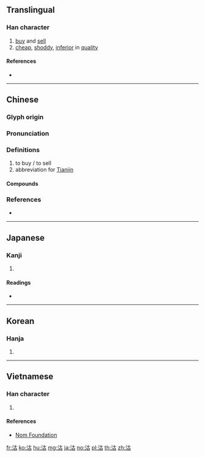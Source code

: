 {{character info/new}}
==Translingual==

===Han character===
{{Han char|rn=85|rad=水|as=05|sn=8|four=34160|canj=EJR|ids=⿰氵古}}

# [[buy]] and [[sell]]
# [[cheap]], [[shoddy]], [[inferior]] in [[quality]]

====References====
* {{Han ref|kx=0614.100|dkj=17258|dj=1008.020|hdz=31581.020|uh=6CBD|ud=27837|bh=AA66|bd=43622}}

----

==Chinese==
{{zh-forms}}

===Glyph origin===
{{Han etym}}

===Pronunciation===
{{zh-pron
|m=gū
|c=gu2,gu1
|mn=ko͘/kó͘
|mc=y
|oc=y
|cat=v,a
}}

===Definitions===
{{zh-hanzi}}

# to buy / to sell
# abbreviation for [[Tianjin]]

====Compounds====
{{zh-der|功沽|吊譽沽名|善賈而沽|塘沽|塘沽新港|大沽|大沽口|屠沽|屠沽兒|屠沽子|平沽|待價而沽|沽取|沽名|沽名吊譽|沽名干譽|沽名邀譽|沽名釣譽|沽河|沽泊|沽激|沽直|沽酒|沽酒當爐|沽飲|直沽|釣名沽譽|釣譽沽名}}

===References===
* {{R:yue:Hanzi}}

----

==Japanese==

===Kanji===
{{ja-kanji|grade=|rs=水05}}

# {{defn|lang=ja|sort=水05}}

====Readings====
* {{ja-readings|on=[[こ]] (ko)|kun=[[かう]] (kau), [[あたい]] (atai)}}

----

==Korean==

===Hanja===
{{ko-hanja|hangeul=고|eumhun=|rv=go|mr=ko|y=ko}}

# {{defn|lang=ko|sort=水05}}

----

==Vietnamese==

===Han character===
{{vi-readings|rs=水05| hanviet = cô}}

# {{defn|lang=vi|sort=水05}}

====References====
*[http://nomfoundation.org/common/nom_details.php?codepoint=6cbd Nom Foundation]

[[fr:沽]]
[[ko:沽]]
[[hu:沽]]
[[mg:沽]]
[[ja:沽]]
[[no:沽]]
[[pl:沽]]
[[th:沽]]
[[zh:沽]]